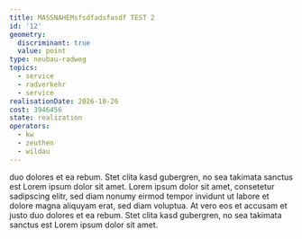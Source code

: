 ```yaml
---
title: MASSNAHEMsfsdfadsfasdf TEST 2
id: '12'
geometry:
  discriminant: true
  value: point
type: neubau-radweg
topics:
  - service
  - radverkehr
  - service
realisationDate: 2026-10-26
cost: 3946456
state: realization
operators:
  - kw
  - zeuthen
  - wildau
---
```

duo dolores et ea rebum. Stet clita kasd gubergren, no sea takimata sanctus est Lorem ipsum dolor sit amet. Lorem ipsum dolor sit amet, consetetur sadipscing elitr, sed diam nonumy eirmod tempor invidunt ut labore et dolore magna aliquyam erat, sed diam voluptua. At vero eos et accusam et justo duo dolores et ea rebum. Stet clita kasd gubergren, no sea takimata sanctus est Lorem ipsum dolor sit amet.
